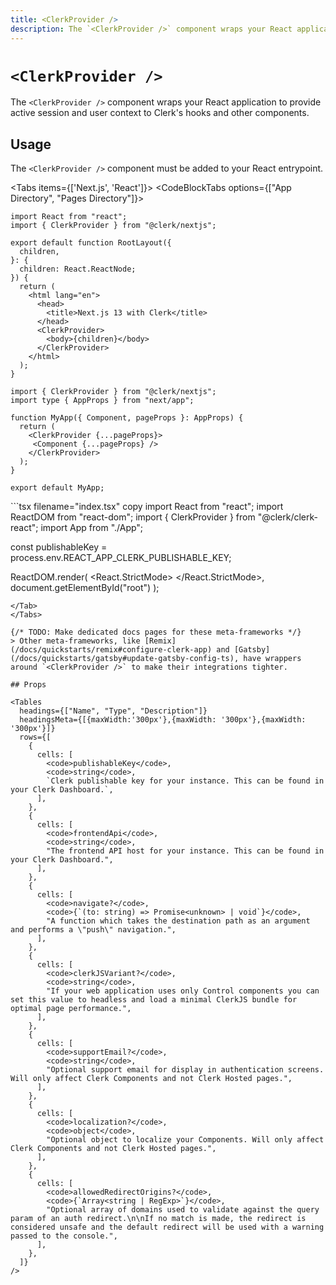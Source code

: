 ---
title: <ClerkProvider />
description: The `<ClerkProvider />` component wraps your React application to provide active session and user context to Clerk's hooks and other components.
---


# `<ClerkProvider />`

The `<ClerkProvider />` component wraps your React application to provide active session and user context to Clerk's hooks and other components.

## Usage

The `<ClerkProvider />` component must be added to your React entrypoint.

<Tabs items={['Next.js', 'React']}>
<Tab>
<CodeBlockTabs options={["App Directory", "Pages Directory"]}>
```tsx copy filename="app/layout.tsx"
import React from "react";
import { ClerkProvider } from "@clerk/nextjs";

export default function RootLayout({
  children,
}: {
  children: React.ReactNode;
}) {
  return (
    <html lang="en">
      <head>
        <title>Next.js 13 with Clerk</title>
      </head>
      <ClerkProvider>
        <body>{children}</body>
      </ClerkProvider>
    </html>
  );
}
```
```tsx filename="_app.tsx" copy
import { ClerkProvider } from "@clerk/nextjs";
import type { AppProps } from "next/app";

function MyApp({ Component, pageProps }: AppProps) {
  return (
    <ClerkProvider {...pageProps}>
     <Component {...pageProps} />
    </ClerkProvider>
  );
}

export default MyApp;
```
</CodeBlockTabs>
</Tab>
<Tab>
```tsx filename="index.tsx" copy
import React from "react";
import ReactDOM from "react-dom";
import { ClerkProvider } from "@clerk/clerk-react";
import App from "./App";

const publishableKey = process.env.REACT_APP_CLERK_PUBLISHABLE_KEY;

ReactDOM.render(
  <React.StrictMode>
    <ClerkProvider publishableKey={publishableKey}>
      <App/>
    </ClerkProvider>
  </React.StrictMode>,
  document.getElementById("root")
);
```
</Tab>
</Tabs>

{/* TODO: Make dedicated docs pages for these meta-frameworks */}
> Other meta-frameworks, like [Remix](/docs/quickstarts/remix#configure-clerk-app) and [Gatsby](/docs/quickstarts/gatsby#update-gatsby-config-ts), have wrappers around `<ClerkProvider />` to make their integrations tighter.

## Props

<Tables
  headings={["Name", "Type", "Description"]}
  headingsMeta={[{maxWidth:'300px'},{maxWidth: '300px'},{maxWidth: '300px'}]}
  rows={[
    {
      cells: [
        <code>publishableKey</code>,
        <code>string</code>,
        `Clerk publishable key for your instance. This can be found in your Clerk Dashboard.`,
      ],
    },
    {
      cells: [
        <code>frontendApi</code>,
        <code>string</code>,
        "The frontend API host for your instance. This can be found in your Clerk Dashboard.",
      ],
    },
    {
      cells: [
        <code>navigate?</code>,
        <code>{`(to: string) => Promise<unknown> | void`}</code>,
        "A function which takes the destination path as an argument and performs a \"push\" navigation.",
      ],
    },
    {
      cells: [
        <code>clerkJSVariant?</code>,
        <code>string</code>,
        "If your web application uses only Control components you can set this value to headless and load a minimal ClerkJS bundle for optimal page performance.",
      ],
    },
    {
      cells: [
        <code>supportEmail?</code>,
        <code>string</code>,
        "Optional support email for display in authentication screens. Will only affect Clerk Components and not Clerk Hosted pages.",
      ],
    },
    {
      cells: [
        <code>localization?</code>,
        <code>object</code>,
        "Optional object to localize your Components. Will only affect Clerk Components and not Clerk Hosted pages.",
      ],
    },
    {
      cells: [
        <code>allowedRedirectOrigins?</code>,
        <code>{`Array<string | RegExp>`}</code>,
        "Optional array of domains used to validate against the query param of an auth redirect.\n\nIf no match is made, the redirect is considered unsafe and the default redirect will be used with a warning passed to the console.",
      ],
    },
  ]}
/>

